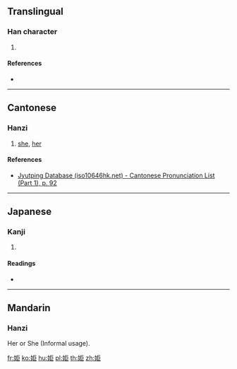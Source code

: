{{character info/new}}
==Translingual==

===Han character===
{{Han char|rn=38|rad=女|as=05|sn=8|four=41417|canj=VSS|ids=⿰女巨}}

# {{defn|Han|sort=女05}}

====References====
* {{Han ref|kx=0259.140|dkj=06185|dj=0525.040|hdz=21030.060|uh=59D6|ud=22998|bh=CC4E|bd=52302}}

----

==Cantonese==

===Hanzi===
{{yue-hanzi|jyut=[[geoi6]]|y=geui6}}

# [[she]], [[her]]

====References====
* [http://www.iso10646hk.net/jp/document/download.jsp Jyutping Database (iso10646hk.net) - Cantonese Pronunciation List (Part 1), p. 92]

----

==Japanese==

===Kanji===
{{ja-kanji|grade=|rs=女05}}

# {{defn|lang=ja|sort=女05}}

====Readings====
* {{ja-readings|on=[[きょ]] (kyo), [[ご]] (go)|kun=}}

----

==Mandarin==

===Hanzi===
{{cmn-hanzi|pin=[[jù]] ([[ju4]])|wg=chü<sup>4</sup>}}

Her or She (Informal usage).

[[fr:姖]]
[[ko:姖]]
[[hu:姖]]
[[pl:姖]]
[[th:姖]]
[[zh:姖]]